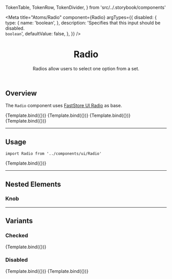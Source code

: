 
  TokenTable,
  TokenRow,
  TokenDivider,
} from 'src/../.storybook/components'

<Meta
  title="Atoms/Radio"
  component={Radio}
  argTypes={{
    disabled: {
      type: {
        name: 'boolean',
      },
      description:
        'Specifies that this input should be disabled. <br/> `boolean`',
      defaultValue: false,
    },
  }}
/>


<header>

# Radio

Radios allow users to select one option from a set.

</header>

## Overview

The `Radio` component uses [FastStore UI Radio](https://www.faststore.dev/reference/ui/atoms/Radio) as base.

<Canvas>
  <Story
    name="overview-default-1"
    args={{
      id: 'overview-radio-default-1',
      label: 'Label',
    }}
  >
    {Template.bind({})}
  </Story>
  <Story
    name="overview-default-2"
    args={{
      id: 'overview-radio-default-2',
      label: 'Label',
      checked: true,
    }}
  >
    {Template.bind({})}
  </Story>
  <Story
    name="overview-default-3"
    args={{
      id: 'overview-radio-default-3',
      label: 'Label',
      disabled: true,
    }}
  >
    {Template.bind({})}
  </Story>
  <Story
    name="overview-default-4"
    args={{
      id: 'overview-radio-default-4',
      label: 'Label',
      disabled: true,
      checked: true,
    }}
  >
    {Template.bind({})}
  </Story>
</Canvas>

---

## Usage

`import Radio from '../components/ui/Radio'`

<Canvas>
  <Story
    name="default"
    args={{
      id: 'radio-default',
      label: 'Label',
    }}
  >
    {Template.bind({})}
  </Story>
</Canvas>

<ArgsTable story="default" />

<TokenTable>
  <TokenRow token="--fs-radio-width" value="1.25rem" />
  <TokenRow token="--fs-radio-height" value="var(--fs-radio-width)" />
  <TokenDivider />
  <TokenRow token="--fs-radio-border-width" value="var(--fs-border-width)" />
  <TokenRow
    token="--fs-radio-border-radius"
    value="var(--fs-border-radius-circle)"
  />
  <TokenRow
    token="--fs-radio-border-color"
    value="var(--fs-border-color)"
    isColor
  />
  <TokenRow
    token="--fs-radio-border-color-hover"
    value="var(--fs-border-color-hover)"
    isColor
  />
  <TokenDivider />
  <TokenRow
    token="--fs-radio-transition"
    value="border var(--fs-transition-timing) var(--fs-transition-function), background-color var(--fs-transition-timing) var(--fs-transition-function), box-shadow var(--fs-transition-timing) var(--fs-transition-function)"
  />
  <TokenDivider />
  <TokenRow
    token="--fs-radio-bkg-color-hover"
    value="var(--fs-color-primary-bkg-light)"
    isColor
  />
  <TokenRow
    token="--fs-radio-shadow-hover"
    value="0 0 0 var(--fs-radio-border-width) var(--fs-border-color-active)"
  />
</TokenTable>

---

## Nested Elements

### Knob

<TokenTable>
  <TokenRow token="--fs-radio-knob-width" value="var(--fs-spacing-1)" />
  <TokenRow token="--fs-radio-knob-height" value="var(--fs-radio-knob-width)" />
  <TokenRow
    token="--fs-radio-knob-bkg-color"
    value="var(--fs-color-body-bkg)"
    isColor
  />
  <TokenRow
    token="--fs-radio-knob-disabled-bkg-color"
    value="var(--fs-color-neutral-5)"
    isColor
  />
</TokenTable>

---

## Variants

### Checked

<Canvas>
  <Story
    name="checked"
    args={{
      id: 'radio-checked',
      label: 'Label',
      checked: true,
    }}
  >
    {Template.bind({})}
  </Story>
</Canvas>

<TokenTable>
  <TokenRow
    token="--fs-radio-checked-bkg-color"
    value="var(--fs-color-primary-bkg)"
    isColor
  />
  <TokenRow
    token="--fs-radio-checked-bkg-color-hover"
    value="var(--fs-color-primary-bkg-hover)"
    isColor
  />
</TokenTable>

### Disabled

<Canvas>
  <Story
    name="disabled"
    args={{
      id: 'radio-disabled',
      label: 'Label',
      disabled: true,
    }}
  >
    {Template.bind({})}
  </Story>
  <Story
    name="disabled-checked"
    args={{
      id: 'radio-disabled-checked',
      label: 'Label',
      disabled: true,
      checked: true,
    }}
  >
    {Template.bind({})}
  </Story>
</Canvas>

<TokenTable>
  <TokenRow
    token="--fs-radio-disabled-bkg-color"
    value="var(--fs-color-disabled-bkg)"
    isColor
  />
  <TokenRow
    token="--fs-radio-disabled-border-width"
    value="var(--fs-radio-border-width)"
  />
  <TokenRow
    token="--fs-radio-disabled-border-color"
    value="var(--fs-border-color-disabled)"
    isColor
  />
  <TokenRow
    token="--fs-radio-disabled-text-color"
    value="var(--fs-color-disabled-text)"
    isColor
  />
</TokenTable>
